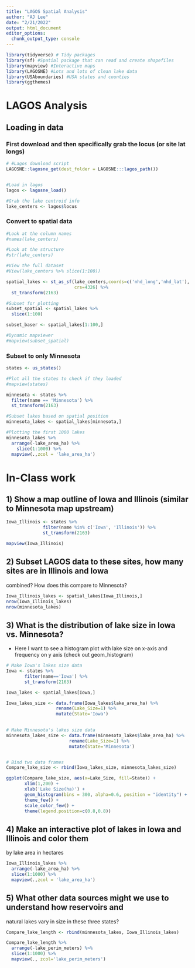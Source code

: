 ```yaml
---
title: "LAGOS Spatial Analysis"
author: "AJ Lee"
date: "2/21/2022"
output: html_document
editor_options: 
  chunk_output_type: console
---
```




```r
library(tidyverse) # Tidy packages
library(sf) #Spatial package that can read and create shapefiles 
library(mapview) #Interactive maps
library(LAGOSNE) #Lots and lots of clean lake data
library(USAboundaries) #USA states and counties
library(ggthemes)
```


# LAGOS Analysis


## Loading in data


### First download and then specifically grab the locus (or site lat longs)

```r
# #Lagos download script
LAGOSNE::lagosne_get(dest_folder = LAGOSNE:::lagos_path())


#Load in lagos
lagos <- lagosne_load()

#Grab the lake centroid info
lake_centers <- lagos$locus


```



### Convert to spatial data
```r
#Look at the column names
#names(lake_centers)

#Look at the structure
#str(lake_centers)

#View the full dataset
#View(lake_centers %>% slice(1:100))

spatial_lakes <- st_as_sf(lake_centers,coords=c('nhd_long','nhd_lat'),
                          crs=4326) %>%
  st_transform(2163)

#Subset for plotting
subset_spatial <- spatial_lakes %>%
  slice(1:100) 

subset_baser <- spatial_lakes[1:100,]

#Dynamic mapviewer
#mapview(subset_spatial)

```


### Subset to only Minnesota

```r
states <- us_states()

#Plot all the states to check if they loaded
#mapview(states)

minnesota <- states %>%
  filter(name == 'Minnesota') %>%
  st_transform(2163)

#Subset lakes based on spatial position
minnesota_lakes <- spatial_lakes[minnesota,]

#Plotting the first 1000 lakes
minnesota_lakes %>%
  arrange(-lake_area_ha) %>%
    slice(1:1000) %>%
  mapview(.,zcol = 'lake_area_ha')
```



# In-Class work


## 1) Show a map outline of Iowa and Illinois (similar to Minnesota map upstream)

```r

Iowa_Illinois <- states %>% 
              filter(name %in% c('Iowa', 'Illinois')) %>% 
              st_transform(2163)

mapview(Iowa_Illinois)

```



## 2) Subset LAGOS data to these sites, how many sites are in Illinois and Iowa
combined? How does this compare to Minnesota?

```r
Iowa_Illinois_lakes <- spatial_lakes[Iowa_Illinois,]
nrow(Iowa_Illinois_lakes)
nrow(minnesota_lakes)

```


## 3) What is the distribution of lake size in Iowa vs. Minnesota?

- Here I want to see a histogram plot with lake size on x-axis and frequency on 
y axis (check out geom_histogram)

```r
# Make Iowa's lakes size data 
Iowa <- states %>% 
       filter(name=='Iowa') %>% 
       st_transform(2163)

Iowa_lakes <- spatial_lakes[Iowa,]

Iowa_lakes_size <- data.frame(Iowa_lakes$lake_area_ha) %>% 
                   rename(Lake_Size=1) %>% 
                   mutate(State='Iowa')

  
# Make Minnesota's lakes size data
minnesota_lakes_size <- data.frame(minnesota_lakes$lake_area_ha) %>%
                        rename(Lake_Size=1) %>% 
                        mutate(State='Minnesota')


# Bind two data frames
Compare_lake_size <- rbind(Iowa_lakes_size, minnesota_lakes_size)

ggplot(Compare_lake_size, aes(x=Lake_Size, fill=State)) +
       xlim(1,200) +
       xlab('Lake Size(ha)') +
       geom_histogram(bins = 300, alpha=0.6, position = "identity") +
       theme_few() + 
       scale_color_few() + 
       theme(legend.position=c(0.8,0.8))

```


## 4) Make an interactive plot of lakes in Iowa and Illinois and color them
by lake area in hectares

```r
Iowa_Illinois_lakes %>%
  arrange(-lake_area_ha) %>%
  slice(1:1000) %>%
  mapview(.,zcol = 'lake_area_ha')


```


## 5) What other data sources might we use to understand how reservoirs and 
natural lakes vary in size in these three states? 
```r
Compare_lake_length <- rbind(minnesota_lakes, Iowa_Illinois_lakes)

Compare_lake_length %>% 
  arrange(-lake_perim_meters) %>% 
  slice(1:1000) %>% 
  mapview(., zcol='lake_perim_meters')

```



